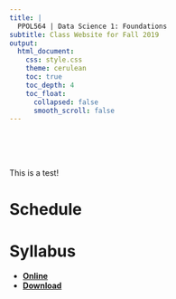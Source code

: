 ```yaml
---
title: |
  PPOL564 | Data Science 1: Foundations
subtitle: Class Website for Fall 2019
output: 
  html_document:
    css: style.css
    theme: cerulean
    toc: true
    toc_depth: 4
    toc_float:
      collapsed: false
      smooth_scroll: false
---
```

<title>PPOL670</title>

<br>
<br>
<br>

This is a test!

# Schedule


# Syllabus

- [**Online**](PPOL564-Syllabus.html)
- [**Download**](PPOL564-Syllabus.pdf)
